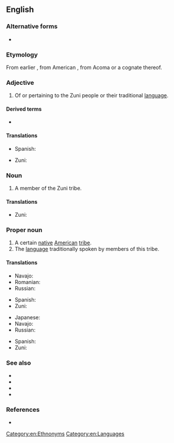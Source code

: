 {{also|zuni|zuñi|Zuñi|zǔní}}
==English==
{{wikipedia}}

===Alternative forms===
* {{l|en|Zuñi}}

===Etymology===
From earlier {{m|en|Zuñi}}, from American {{etyl|es|en}}, from Acoma {{etyl|kjq|en}} {{m|kjq|sɨ̂‧ni}} or a cognate thereof.

===Adjective===
{{en-adj|-}}

# Of or pertaining to the Zuni people or their traditional [[language]].

====Derived terms====
* {{l|en|Zuni bluehead sucker}}

====Translations====
{{trans-top|Of the Zuni people or their language}}
* Spanish: {{t|es|zuñi}}
{{trans-mid}}
* Zuni: {{t|zun|shiwi'ma}}
{{trans-bottom}}

===Noun===
{{en-noun}}

# A member of the Zuni tribe.

====Translations====
{{trans-top|A member of the Zuni tribe}}
* Zuni: {{t|zun|shiwi}}
{{trans-mid}}
{{trans-bottom}}

===Proper noun===
{{en-proper noun}}

# A certain [[native]] [[American]] [[tribe]].
# The [[language]] traditionally spoken by members of this tribe.

====Translations====
{{trans-top|Native American tribe}}
* Navajo: {{t|nv|Naashtʼézhí}}
* Romanian: {{t|ro|zuni}}
* Russian: {{t|ru|зу́ни}}
{{trans-mid}}
* Spanish: {{t|es|zuñi|m}}
* Zuni: {{t|zun|A:shiwi}}
{{trans-bottom}}

{{trans-top|language}}
* Japanese: {{t|ja|ズニ語|tr=zuni-go|sc=Jpan}}
* Navajo: {{t|nv|Naashtʼézhí bizaad}}
* Russian: {{t|ru|зу́ни}}
{{trans-mid}}
* Spanish: {{t|es|zuñi|m}}
* Zuni: {{t|zun|Shiwi’ma}}
{{trans-bottom}}

===See also===
* {{langcat|zun}}
* {{pedialite|Zuni}}
* {{pedialite|Zuni language}}
* {{ethnologue|code=zun}}

===References===
* {{R:Dictionary.com|Zuni}}

[[Category:en:Ethnonyms]]
[[Category:en:Languages]]
{{C|en|Native American tribes|Ethonyms}}